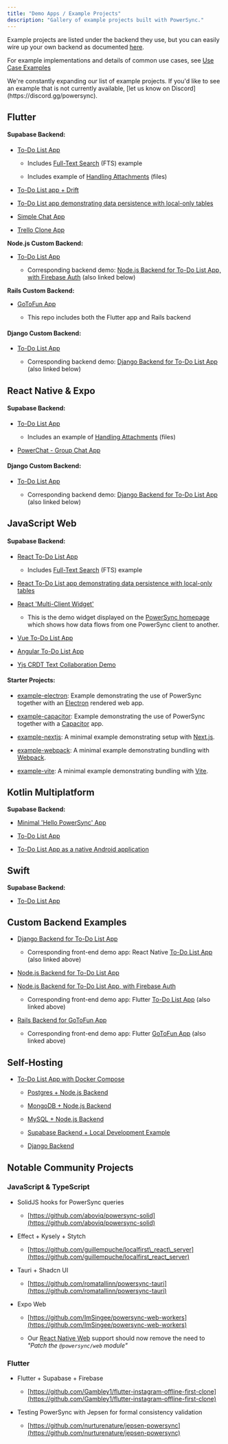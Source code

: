 ```yaml
---
title: "Demo Apps / Example Projects"
description: "Gallery of example projects built with PowerSync."
---
```


Example projects are listed under the backend they use, but you can easily wire up your own backend as documented [here](/installation/app-backend-setup).

For example implementations and details of common use cases, see [Use Case Examples](/usage/use-case-examples)

<Check>
  We're constantly expanding our list of example projects. If you'd like to see an example that is not currently available, [let us know on Discord](https://discord.gg/powersync).
</Check>

## <Icon icon="flutter" size="22" iconType="solid" /> Flutter

#### Supabase Backend:

* [To-Do List App](https://github.com/powersync-ja/powersync.dart/tree/master/demos/supabase-todolist)

  * Includes [Full-Text Search](/usage/use-case-examples/full-text-search) (FTS) example

  * Includes example of [Handling Attachments](/integration-guides/supabase-+-powersync/handling-attachments) (files)

* [To-Do List app + Drift](https://github.com/powersync-ja/powersync.dart/tree/master/demos/supabase-todolist-drift)

* [To-Do List app demonstrating data persistence with local-only tables](https://github.com/powersync-ja/powersync.dart/tree/main/demos/supabase-todolist-optional-sync)

* [Simple Chat App](https://github.com/powersync-ja/powersync.dart/tree/master/demos/supabase-simple-chat)

* [Trello Clone App](https://github.com/powersync-ja/powersync-supabase-flutter-trello-demo)

**Node.js Custom Backend:**

* [To-Do List App](https://github.com/powersync-ja/powersync-flutter-firebase-nodejs-todolist-demo)

  * Corresponding backend demo: [Node.js Backend for To-Do List App, with Firebase Auth](https://github.com/powersync-ja/powersync-nodejs-firebase-backend-todolist-demo) (also linked below)

**Rails Custom Backend:**

* [GoToFun App](https://github.com/powersync-ja/powersync-rails-flutter-demo)

  * This repo includes both the Flutter app and Rails backend

#### Django Custom Backend:

* [To-Do List App](https://github.com/powersync-ja/powersync.dart/tree/master/demos/django-todolist)

  * Corresponding backend demo: [Django Backend for To-Do List App](https://github.com/powersync-ja/powersync-django-backend-todolist-demo) (also linked below)

## <Icon icon="react" size="22" iconType="solid" /> React Native & Expo

#### Supabase Backend:

* [To-Do List App](https://github.com/powersync-ja/powersync-js/tree/main/demos/react-native-supabase-todolist)

  * Includes an example of [Handling Attachments](/integration-guides/supabase-+-powersync/handling-attachments) (files)

* [PowerChat - Group Chat App](https://github.com/powersync-ja/powersync-js/tree/main/demos/react-native-supabase-group-chat)

#### Django Custom Backend:

* [To-Do List App](https://github.com/powersync-ja/powersync-js/tree/main/demos/django-react-native-todolist)

  * Corresponding backend demo: [Django Backend for To-Do List App](https://github.com/powersync-ja/powersync-django-backend-todolist-demo) (also linked below)

## <Icon icon="js" size="22" iconType="solid" /> JavaScript Web

#### Supabase Backend:

* [React To-Do List App](https://github.com/powersync-ja/powersync-js/tree/main/demos/react-supabase-todolist)

  * Includes [Full-Text Search](/usage/use-case-examples/full-text-search) (FTS) example

* [React To-Do List app demonstrating data persistence with local-only tables](https://github.com/powersync-ja/powersync-js/tree/main/demos/react-supabase-todolist-optional-sync)

* [React 'Multi-Client Widget'](https://github.com/powersync-ja/powersync-js/tree/main/demos/react-multi-client)

  * This is the demo widget displayed on the [PowerSync homepage](https://www.powersync.com/) which shows how data flows from one PowerSync client to another.

* [Vue To-Do List App](https://github.com/powersync-ja/powersync-js/tree/main/demos/vue-supabase-todolist)

* [Angular To-Do List App](https://github.com/powersync-ja/powersync-js/tree/main/demos/angular-supabase-todolist)

* [Yjs CRDT Text Collaboration Demo](https://github.com/powersync-ja/powersync-js/tree/main/demos/yjs-react-supabase-text-collab)

#### Starter Projects:

* [example-electron](https://github.com/powersync-ja/powersync-js/tree/main/demos/example-electron): Example demonstrating the use of PowerSync together with an [Electron](https://www.electronjs.org/) rendered web app.

* [example-capacitor](https://github.com/powersync-ja/powersync-js/tree/main/demos/example-capacitor): Example demonstrating the use of PowerSync together with a [Capacitor](https://capacitorjs.com/) app.

* [example-nextjs](https://github.com/powersync-ja/powersync-js/blob/main/demos/example-nextjs/README.md): A minimal example demonstrating setup with [Next.js](https://nextjs.org/).

* [example-webpack](https://github.com/powersync-ja/powersync-js/blob/main/demos/example-webpack/README.md): A minimal example demonstrating bundling with [Webpack](https://webpack.js.org/).

* [example-vite](https://github.com/powersync-ja/powersync-js/blob/main/demos/example-vite/README.md): A minimal example demonstrating bundling with [Vite](https://vitejs.dev/).

## <Icon icon="flag" size="22" iconType="solid" /> Kotlin Multiplatform

**Supabase Backend:**

* [Minimal 'Hello PowerSync' App](https://github.com/powersync-ja/powersync-kotlin/tree/main/demos/hello-powersync)

* [To-Do List App](https://github.com/powersync-ja/powersync-kotlin/tree/main/demos/supabase-todolist)

* [To-Do List App as a native Android application](https://github.com/powersync-ja/powersync-kotlin/tree/main/demos/android-supabase-todolist)

## <Icon icon="swift" size="22" iconType="solid" /> Swift

**Supabase Backend:**

* [To-Do List App](https://github.com/powersync-ja/powersync-swift/tree/main/Demo)

## <Icon icon="screwdriver-wrench" size="22" iconType="solid" /> Custom Backend Examples

* [Django Backend for To-Do List App](https://github.com/powersync-ja/powersync-django-backend-todolist-demo)

  * Corresponding front-end demo app: React Native [To-Do List App](https://github.com/powersync-ja/powersync-js/tree/main/demos/django-react-native-todolist) (also linked above)

* [Node.js Backend for To-Do List App ](https://github.com/powersync-ja/powersync-nodejs-backend-todolist-demo)

* [Node.js Backend for To-Do List App, with Firebase Auth](https://github.com/powersync-ja/powersync-nodejs-firebase-backend-todolist-demo)

  * Corresponding front-end demo app: Flutter [To-Do List App](https://github.com/powersync-ja/powersync-flutter-firebase-nodejs-todolist-demo) (also linked above)

* [Rails Backend for GoToFun App](https://github.com/powersync-ja/powersync-rails-flutter-demo/tree/main/gotofun-backend)

  * Corresponding front-end demo app: Flutter [GoToFun App](https://github.com/powersync-ja/powersync-rails-flutter-demo/tree/main/gotofun-app) (also linked above)

## <Icon icon="desktop" size="22" iconType="solid" /> <Icon icon="house" size="22" iconType="solid" /> Self-Hosting

* [To-Do List App with Docker Compose](https://github.com/powersync-ja/self-host-demo)

  * [Postgres + Node.js Backend](https://github.com/powersync-ja/self-host-demo/tree/main/demos/nodejs)

  * [MongoDB + Node.js Backend](https://github.com/powersync-ja/self-host-demo/tree/main/demos/nodejs-mongodb)

  * [MySQL + Node.js Backend](https://github.com/powersync-ja/self-host-demo/tree/main/demos/nodejs-mysql)

  * [Supabase Backend + Local Development Example](https://github.com/powersync-ja/self-host-demo/tree/main/demos/supabase)

  * [Django Backend](https://github.com/powersync-ja/self-host-demo/tree/main/demos/django)

## <Icon icon="people-carry-box" size="22" iconType="solid" /> Notable Community Projects

### JavaScript & TypeScript

* SolidJS hooks for PowerSync queries

  * [https://github.com/aboviq/powersync-solid](https://github.com/aboviq/powersync-solid)

* Effect + Kysely + Stytch

  * [https://github.com/guillempuche/localfirst\_react\_server](https://github.com/guillempuche/localfirst_react_server)

* Tauri + Shadcn UI

  * [https://github.com/romatallinn/powersync-tauri](https://github.com/romatallinn/powersync-tauri)

* Expo Web

  * [https://github.com/ImSingee/powersync-web-workers](https://github.com/ImSingee/powersync-web-workers)

  * Our [React Native Web](/client-sdk-references/react-native-and-expo/react-native-web-support) support should now remove the need to *"Patch the*  *`@powersync/web`* *module"*

### Flutter

* Flutter + Supabase + Firebase

  * [https://github.com/Gambley1/flutter-instagram-offline-first-clone](https://github.com/Gambley1/flutter-instagram-offline-first-clone)

* Testing PowerSync with Jepsen for formal consistency validation

  * [https://github.com/nurturenature/jepsen-powersync](https://github.com/nurturenature/jepsen-powersync)
